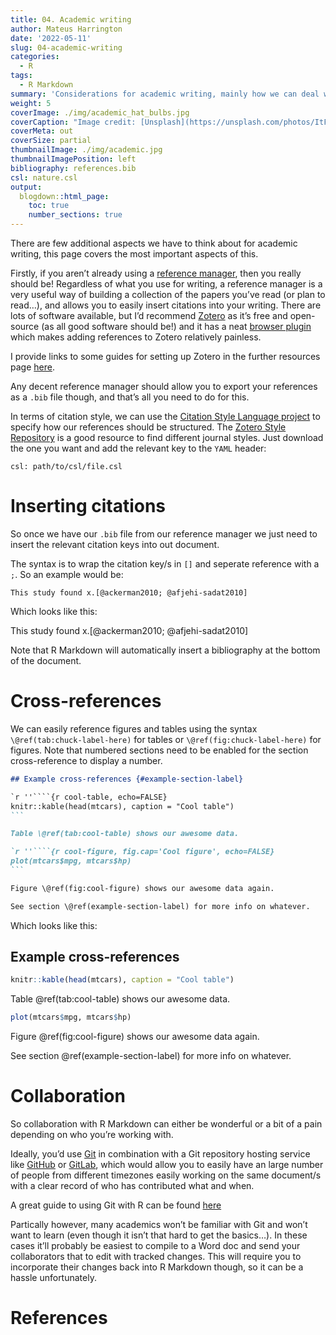 ```yaml
---
title: 04. Academic writing
author: Mateus Harrington
date: '2022-05-11'
slug: 04-academic-writing
categories:
  - R
tags:
  - R Markdown
summary: 'Considerations for academic writing, mainly how we can deal with references'
weight: 5
coverImage: ./img/academic_hat_bulbs.jpg
coverCaption: "Image credit: [Unsplash](https://unsplash.com/photos/ItFTJoh1A8c)"
coverMeta: out
coverSize: partial
thumbnailImage: ./img/academic.jpg
thumbnailImagePosition: left
bibliography: references.bib
csl: nature.csl
output:
  blogdown::html_page:
    toc: true
    number_sections: true
---
```


There are few additional aspects we have to think about for academic writing, this page covers the most important aspects of this.

Firstly, if you aren't already using a [reference manager](https://en.wikipedia.org/wiki/Reference_management_software), then you really should be! Regardless of what you use for writing, a reference manager is a very useful way of building a collection of the papers you've read (or plan to read...), and allows you to easily insert citations into your writing. There are lots of software available, but I'd recommend [Zotero](https://www.zotero.org/) as it's free and open-source (as all good software should be!) and it has a neat [browser plugin](https://www.zotero.org/download/) which makes adding references to Zotero relatively painless.

I provide links to some guides for setting up Zotero in the further resources page [here](../../../../2022/05/17/05-further-resources/).

Any decent reference manager should allow you to export your references as a `.bib` file though, and that's all you need to do for this.

In terms of citation style, we can use the [Citation Style Language project](https://citationstyles.org/) to specify how our references should be structured. The [Zotero Style Repository](https://www.zotero.org/styles) is a good resource to find different journal styles. Just download the one you want and add the relevant key to the `YAML` header:

    csl: path/to/csl/file.csl

# Inserting citations {#cite}

So once we have our `.bib` file from our reference manager we just need to insert the relevant citation keys into out document.

The syntax is to wrap the citation key/s in `[]` and seperate reference with a `;`. So an example would be:

`This study found x.[@ackerman2010; @afjehi-sadat2010]`

Which looks like this:

This study found x.[@ackerman2010; @afjehi-sadat2010]

Note that R Markdown will automatically insert a bibliography at the bottom of the document.

# Cross-references

We can easily reference figures and tables using the syntax `\@ref(tab:chuck-label-here)` for tables or `\@ref(fig:chuck-label-here)` for figures.
Note that numbered sections need to be enabled for the section cross-reference to display a number.

```` markdown
## Example cross-references {#example-section-label}

`r ''````{r cool-table, echo=FALSE}
knitr::kable(head(mtcars), caption = "Cool table")
```

Table \@ref(tab:cool-table) shows our awesome data.

`r ''````{r cool-figure, fig.cap='Cool figure', echo=FALSE}
plot(mtcars$mpg, mtcars$hp)
```

Figure \@ref(fig:cool-figure) shows our awesome data again.

See section \@ref(example-section-label) for more info on whatever.
````

Which looks like this:

## Example cross-references {#example-section-label}

```r
knitr::kable(head(mtcars), caption = "Cool table")
```

Table \@ref(tab:cool-table) shows our awesome data.

```r
plot(mtcars$mpg, mtcars$hp)
```

Figure \@ref(fig:cool-figure) shows our awesome data again.

See section \@ref(example-section-label) for more info on whatever.

# Collaboration

So collaboration with R Markdown can either be wonderful or a bit of a pain depending on who you're working with.

Ideally, you'd use [Git](https://git-scm.com/) in combination with a Git repository hosting service like [GitHub](https://github.com/) or [GitLab](https://about.gitlab.com/), which would allow you to easily have an large number of people from different timezones easily working on the same document/s with a clear record of who has contributed what and when.

A great guide to using Git with R can be found [here](https://happygitwithr.com/)

Partically however, many academics won't be familiar with Git and won't want to learn (even though it isn't that hard to get the basics...).
In these cases it'll probably be easiest to compile to a Word doc and send your collaborators that to edit with tracked changes.
This will require you to incorporate their changes back into R Markdown though, so it can be a hassle unfortunately.

# References
